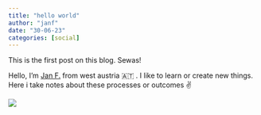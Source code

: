 ```yaml
---
title: "hello world"
author: "janf"
date: "30-06-23"
categories: [social]
---
```


This is the first post on this blog. Sewas!

Hello, I'm [Jan F.](about.qmd) from west austria 🇦🇹 . I like to learn or create new things. <br>
Here i take notes about these processes or outcomes ✌️

![](thumbnail.jpg)

